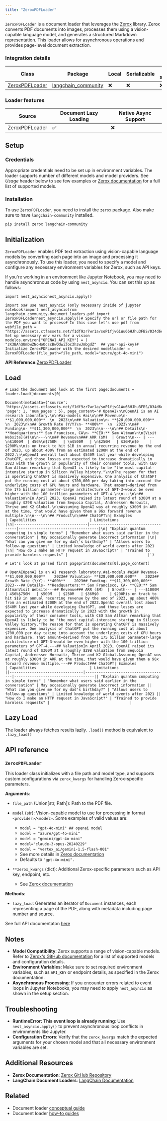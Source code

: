 ```yaml
---
title: "ZeroxPDFLoader"
---
```


`ZeroxPDFLoader` is a document loader that leverages the [Zerox](https://github.com/getomni-ai/zerox) library. Zerox converts PDF documents into images, processes them using a vision-capable language model, and generates a structured Markdown representation. This loader allows for asynchronous operations and provides page-level document extraction.

### Integration details

| Class                                                                                                                                                | Package                                                                                 | Local | Serializable | JS support |
| ---------------------------------------------------------------------------------------------------------------------------------------------------- | --------------------------------------------------------------------------------------- | ----- | ------------ | ---------- |
| [ZeroxPDFLoader](https://python.langchain.com/api_reference/community/document_loaders/langchain_community.document_loaders.pdf.ZeroxPDFLoader.html) | [langchain\_community](https://python.langchain.com/api_reference/community/index.html) | ❌     | ❌            | ❌          |

### Loader features

| Source         | Document Lazy Loading | Native Async Support |
| -------------- | --------------------- | -------------------- |
| ZeroxPDFLoader | ✅                     | ❌                    |

## Setup

### Credentials

Appropriate credentials need to be set up in environment variables. The loader supports number of different models and model providers. See *Usage* header below to see few examples or [Zerox documentation](https://github.com/getomni-ai/zerox) for a full list of supported models.

### Installation

To use `ZeroxPDFLoader`, you need to install the `zerox` package. Also make sure to have `langchain-community` installed.

```
pip install zerox langchain-community
```

## Initialization

`ZeroxPDFLoader` enables PDF text extraction using vision-capable language models by converting each page into an image and processing it asynchronously. To use this loader, you need to specify a model and configure any necessary environment variables for Zerox, such as API keys.

If you're working in an environment like Jupyter Notebook, you may need to handle asynchronous code by using `nest_asyncio`. You can set this up as follows:

```
import nest_asyncionest_asyncio.apply()
```

```
import os# use nest_asyncio (only necessary inside of jupyter notebook)import nest_asynciofrom langchain_community.document_loaders.pdf import ZeroxPDFLoadernest_asyncio.apply()# Specify the url or file path for the PDF you want to process# In this case let's use pdf from webfile_path = "https://assets.ctfassets.net/f1df9zr7wr1a/soP1fjvG1Wu66HJhu3FBS/034d6ca48edb119ae77dec5ce01a8612/OpenAI_Sacra_Teardown.pdf"# Set up necessary env vars for a vision modelos.environ["OPENAI_API_KEY"] = (    "zK3BAhQUmbwZNoHoOcscBwQdwi3oc3hzwJmbgdZ"  ## your-api-key)# Initialize ZeroxPDFLoader with the desired modelloader = ZeroxPDFLoader(file_path=file_path, model="azure/gpt-4o-mini")
```

**API Reference:**[ZeroxPDFLoader](https://python.langchain.com/api_reference/community/document_loaders/langchain_community.document_loaders.pdf.ZeroxPDFLoader.html)

## Load

```
# Load the document and look at the first page:documents = loader.load()documents[0]
```

```
Document(metadata={'source': 'https://assets.ctfassets.net/f1df9zr7wr1a/soP1fjvG1Wu66HJhu3FBS/034d6ca48edb119ae77dec5ce01a8612/OpenAI_Sacra_Teardown.pdf', 'page': 1, 'num_pages': 5}, page_content='# OpenAI\n\nOpenAI is an AI research laboratory.\n\n#ai-models #ai\n\n## Revenue\n- **$1,000,000,000**  \n  2023\n\n## Valuation\n- **$28,000,000,000**  \n  2023\n\n## Growth Rate (Y/Y)\n- **400%**  \n  2023\n\n## Funding\n- **$11,300,000,000**  \n  2023\n\n---\n\n## Details\n- **Headquarters:** San Francisco, CA\n- **CEO:** Sam Altman\n\n[Visit Website](#)\n\n---\n\n## Revenue\n### ARR ($M)  | Growth\n--- | ---\n$1000M  | 456%\n$750M   | \n$500M   | \n$250M   | $36M\n$0     | $200M\n\nis on track to hit $1B in annual recurring revenue by the end of 2023, up about 400% from an estimated $200M at the end of 2022.\n\nOpenAI overall lost about $540M last year while developing ChatGPT, and those losses are expected to increase dramatically in 2023 with the growth in popularity of their consumer tools, with CEO Sam Altman remarking that OpenAI is likely to be "the most capital-intensive startup in Silicon Valley history."\n\nThe reason for that is operating ChatGPT is massively expensive. One analysis of ChatGPT put the running cost at about $700,000 per day taking into account the underlying costs of GPU hours and hardware. That amount—derived from the 175 billion parameter-large architecture of GPT-3—would be even higher with the 100 trillion parameters of GPT-4.\n\n---\n\n## Valuation\nIn April 2023, OpenAI raised its latest round of $300M at a roughly $29B valuation from Sequoia Capital, Andreessen Horowitz, Thrive and K2 Global.\n\nAssuming OpenAI was at roughly $300M in ARR at the time, that would have given them a 96x forward revenue multiple.\n\n---\n\n## Product\n\n### ChatGPT\n| Examples                       | Capabilities                        | Limitations                        |\n|---------------------------------|-------------------------------------|------------------------------------|\n| "Explain quantum computing in simple terms" | "Remember what users said earlier in the conversation" | May occasionally generate incorrect information |\n| "What can you give me for my dad\'s birthday?" | "Allows users to follow-up questions" | Limited knowledge of world events after 2021 |\n| "How do I make an HTTP request in JavaScript?" | "Trained to provide harmless requests" |                                    |')
```

```
# Let's look at parsed first pageprint(documents[0].page_content)
```

```
# OpenAIOpenAI is an AI research laboratory.#ai-models #ai## Revenue- **$1,000,000,000**    2023## Valuation- **$28,000,000,000**    2023## Growth Rate (Y/Y)- **400%**    2023## Funding- **$11,300,000,000**    2023---## Details- **Headquarters:** San Francisco, CA- **CEO:** Sam AltmanVisit Website---## Revenue### ARR ($M)  | Growth--- | ---$1000M  | 456%$750M   | $500M   | $250M   | $36M$0     | $200Mis on track to hit $1B in annual recurring revenue by the end of 2023, up about 400% from an estimated $200M at the end of 2022.OpenAI overall lost about $540M last year while developing ChatGPT, and those losses are expected to increase dramatically in 2023 with the growth in popularity of their consumer tools, with CEO Sam Altman remarking that OpenAI is likely to be "the most capital-intensive startup in Silicon Valley history."The reason for that is operating ChatGPT is massively expensive. One analysis of ChatGPT put the running cost at about $700,000 per day taking into account the underlying costs of GPU hours and hardware. That amount—derived from the 175 billion parameter-large architecture of GPT-3—would be even higher with the 100 trillion parameters of GPT-4.---## ValuationIn April 2023, OpenAI raised its latest round of $300M at a roughly $29B valuation from Sequoia Capital, Andreessen Horowitz, Thrive and K2 Global.Assuming OpenAI was at roughly $300M in ARR at the time, that would have given them a 96x forward revenue multiple.---## Product### ChatGPT| Examples                       | Capabilities                        | Limitations                        ||---------------------------------|-------------------------------------|------------------------------------|| "Explain quantum computing in simple terms" | "Remember what users said earlier in the conversation" | May occasionally generate incorrect information || "What can you give me for my dad's birthday?" | "Allows users to follow-up questions" | Limited knowledge of world events after 2021 || "How do I make an HTTP request in JavaScript?" | "Trained to provide harmless requests" |                                    |
```

## Lazy Load

The loader always fetches results lazily. `.load()` method is equivalent to `.lazy_load()`

## API reference

### `ZeroxPDFLoader`

This loader class initializes with a file path and model type, and supports custom configurations via `zerox_kwargs` for handling Zerox-specific parameters.

**Arguments**:

* `file_path` (Union\[str, Path]): Path to the PDF file.

* `model` (str): Vision-capable model to use for processing in format `<provider>/<model>`. Some examples of valid values are:

  * `model = "gpt-4o-mini" ## openai model`
  * `model = "azure/gpt-4o-mini"`
  * `model = "gemini/gpt-4o-mini"`
  * `model="claude-3-opus-20240229"`
  * `model = "vertex_ai/gemini-1.5-flash-001"`
  * See more details in [Zerox documentation](https://github.com/getomni-ai/zerox)
  * Defaults to `"gpt-4o-mini".`

* `**zerox_kwargs` (dict): Additional Zerox-specific parameters such as API key, endpoint, etc.
  * See [Zerox documentation](https://github.com/getomni-ai/zerox)

**Methods**:

* `lazy_load`: Generates an iterator of `Document` instances, each representing a page of the PDF, along with metadata including page number and source.

See full API documentaton [here](https://python.langchain.com/api_reference/community/document_loaders/langchain_community.document_loaders.pdf.ZeroxPDFLoader.html)

## Notes

* **Model Compatibility**: Zerox supports a range of vision-capable models. Refer to [Zerox's GitHub documentation](https://github.com/getomni-ai/zerox) for a list of supported models and configuration details.
* **Environment Variables**: Make sure to set required environment variables, such as `API_KEY` or endpoint details, as specified in the Zerox documentation.
* **Asynchronous Processing**: If you encounter errors related to event loops in Jupyter Notebooks, you may need to apply `nest_asyncio` as shown in the setup section.

## Troubleshooting

* **RuntimeError: This event loop is already running**: Use `nest_asyncio.apply()` to prevent asynchronous loop conflicts in environments like Jupyter.
* **Configuration Errors**: Verify that the `zerox_kwargs` match the expected arguments for your chosen model and that all necessary environment variables are set.

## Additional Resources

* **Zerox Documentation**: [Zerox GitHub Repository](https://github.com/getomni-ai/zerox)
* **LangChain Document Loaders**: [LangChain Documentation](https://python.langchain.com/oss/integrations/document_loaders/)

## Related

* Document loader [conceptual guide](/src/oss/concepts/document_loaders)
* Document loader [how-to guides](/src/oss/how_to/#document-loaders)
